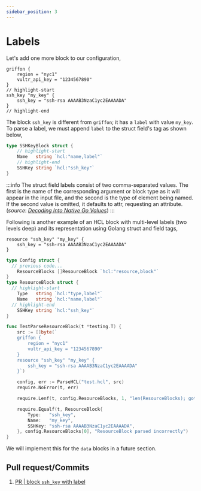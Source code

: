 ```yaml
---
sidebar_position: 3
---
```


# Labels

Let's add one more block to our configuration,
```hcl title="test.hcl"
griffon {
	region = "nyc1"
	vultr_api_key = "1234567890"
}
// highlight-start
ssh_key "my_key" {
	ssh_key = "ssh-rsa AAAAB3NzaC1yc2EAAAADA"
}
// highlight-end
```

The block `ssh_key` is different from `griffon`; it has a `label` with value `my_key`. To parse a label, we must append `label` to the struct field's tag as shown below,
```go title="config.go"
type SSHKeyBlock struct {
    // highlight-start
	Name   string `hcl:"name,label"`
    // highlight-end
	SSHKey string `hcl:"ssh_key"`
}
```

:::info
The struct field labels consist of two comma-separated values. The first is the name of the corresponding argument or block type as it will appear in the input file, and the second is the type of element being named. If the second value is omitted, it defaults to attr, requesting an attribute. (*source*: [*Decoding Into Native Go Values*](https://hcl.readthedocs.io/en/latest/go_decoding_gohcl.html#decoding-into-native-go-values))
:::

Following is another example of an HCL block with multi-level labels (two levels deep) and its representation using Golang struct and field tags,
<Tabs>
<TabItem value="hcl" label="HCL" default>

```hcl title="test.hcl"
resource "ssh_key" "my_key" {
	ssh_key = "ssh-rsa AAAAB3NzaC1yc2EAAAADA"
}
```

</TabItem>
<TabItem value="golang" label="Golang">

```go title="config.go"
type Config struct {
  // previous code...
	ResourceBlocks []ResourceBlock `hcl:"resource,block"`
}
type ResourceBlock struct {
  // highlight-start
	Type   string `hcl:"type,label"`
	Name   string `hcl:"name,label"`
  // highlight-end
	SSHKey string `hcl:"ssh_key"`
}
```

</TabItem>
<TabItem value="golang-test" label="Golang Test">

```go title="parser_test.go"
func TestParseResourceBlock(t *testing.T) {
	src := []byte(`
	griffon {
		region = "nyc1"
		vultr_api_key = "1234567890"
	}
	resource "ssh_key" "my_key" {
		ssh_key = "ssh-rsa AAAAB3NzaC1yc2EAAAADA"
	}`)

	config, err := ParseHCL("test.hcl", src)
	require.NoError(t, err)

	require.Lenf(t, config.ResourceBlocks, 1, "len(ResourceBlocks); got %d, want 1", len(config.ResourceBlocks))

	require.Equalf(t, ResourceBlock{
		Type:   "ssh_key",
		Name:   "my_key",
		SSHKey: "ssh-rsa AAAAB3NzaC1yc2EAAAADA",
	}, config.ResourceBlocks[0], "ResourceBlock parsed incorrectly")
}
```

</TabItem>
</Tabs>

We will implement this for the `data` blocks in a future section.

## Pull request/Commits
1. [PR | block `ssh_key` with label](https://github.com/bensooraj/griffon/pull/2/files)
